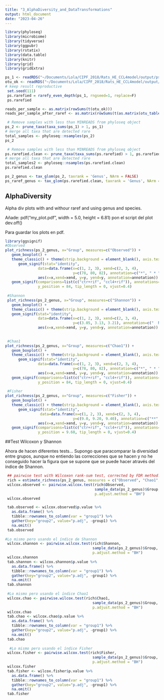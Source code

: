 ```yaml
---
title: "3_AlphaDiversity_and_DataTransformations"
output: html_document
date: "2023-04-26"
---
```

```r
library(phyloseq)
library(microbiome)
library(tidyverse)
library(ggpubr)
library(rstatix)
library(data.table)
library(knitr)
library(grid)
library(gridExtra)
```


```r
ps_1 <- readRDS("~/Documents/Lola/CIPF_2018/Rats_HE_CCL4model/output/ps_1.Rds")
otu_ok <- readRDS("~/Documents/Lola/CIPF_2018/Rats_HE_CCL4model/output/otu_ok.Rds")
# keep result reproductive
 set.seed(111)
 ps.rarefied = rarefy_even_depth(ps_1, rngseed=1, replace=F)
 ps.rarefied

```

```r
reads_per_sample <- as.matrix(rowSums(t(otu_ok)))
reads_per_sample_after_raref <- as.matrix(rowSums(t(as.matrix(otu_table(ps.rarefied)))))
```

```r
 # Remove samples with less than MINREADS from phyloseq object
ps_2 <- prune_taxa(taxa_sums(ps_1) > 1, ps_1)
# merge all taxa that are detected rare
total_samples <- phyloseq::nsamples(ps_2)
ps_2

 # Remove samples with less than MINREADS from phyloseq object
ps.rarefied.clean <- prune_taxa(taxa_sums(ps.rarefied) > 1, ps.rarefied)
# merge all taxa that are detected rare
total_samples2 <- phyloseq::nsamples(ps.rarefied.clean)
ps.rarefied.clean

ps_2_genus <- tax_glom(ps_2, taxrank = 'Genus', NArm = FALSE)
ps_raref_genus <- tax_glom(ps.rarefied.clean, taxrank = 'Genus', NArm = FALSE)
```

## AlphaDiversity 

Alpha div plots with and withour raref and using genus and species.

Añade: pdf("my_plot.pdf", width = 5.0, height = 6.81) 
pon el script del plot
dev.off()


Para guardar los plots en pdf.

```r
library(ggsignif)
#Observed 
plot_richness(ps_2_genus, x="Group", measures=c("Observed")) +
   geom_boxplot() +
   theme_classic() + theme(strip.background = element_blank(), axis.text.x.bottom = element_text(angle = -90)) +
      geom_signif(stat="identity",
               data=data.frame(x=c(1, 2, 3), xend=c(2, 3, 4),
                               y=c(78, 80, 82), annotation=c("*", " * ", "NS")),
               aes(x=x,xend=xend, y=y, yend=y, annotation=annotation)) +
   geom_signif(comparisons=list(c("ctr+rif", "ccl4+rif")), annotations="**",
               y_position = 84, tip_length = 0, vjust=0.4) 
 
 #Shannon
 plot_richness(ps_2_genus, x="Group", measures=c("Shannon")) +
   geom_boxplot() +
   theme_classic() + theme(strip.background = element_blank(), axis.text.x.bottom = element_text(angle = -90)) +
   geom_signif(stat="identity",
               data=data.frame(x=c(1, 2, 3), xend=c(2, 3, 4),
                               y=c(3.05, 3.13, 3.21), annotation=c("  NS  ", "NS", " NS ")),
               aes(x=x,xend=xend, y=y, yend=y, annotation=annotation))
 
 
 #Chao1
plot_richness(ps_2_genus, x="Group", measures=c("Chao1")) +
   geom_boxplot() +
   theme_classic() + theme(strip.background = element_blank(), axis.text.x.bottom = element_text(angle = -90)) +
      geom_signif(stat="identity",
               data=data.frame(x=c(1, 2, 3), xend=c(2, 3, 4),
                               y=c(78, 80, 82), annotation=c("*", " * ", " NS ")),
               aes(x=x,xend=xend, y=y, yend=y, annotation=annotation)) +
   geom_signif(comparisons=list(c("ctr+rif", "ccl4+rif")), annotations="**",
               y_position = 84, tip_length = 0, vjust=0.4) 
 
 #Fisher
plot_richness(ps_2_genus, x="Group", measures=c("Fisher")) +
   geom_boxplot() +
   theme_classic() + theme(strip.background = element_blank(), axis.text.x.bottom = element_text(angle = -90)) +
      geom_signif(stat="identity",
                data=data.frame(x=c(1, 2, 3), xend=c(2, 3, 4),
                               y=c(9.0, 9.20, 9.40), annotation=c("**", " ** ", "NS")),
               aes(x=x,xend=xend, y=y, yend=y, annotation=annotation)) +
   geom_signif(comparisons=list(c("ctr+rif", "ccl4+rif")), annotations="***",
               y_position = 9.60, tip_length = 0, vjust=0.4) 
```

##Test Wilcoxon y Shannon

Ahora de hacen diferentes tests... Supongo que paracomparar la
diversidad entre grupos, aunque no entiendo las correcciones que se
hacen y no he conseguido hacer la figura que se supone que se puede
hacer através del índice de Shannon.

```r
 ## pairwise test with Wilcoxon rank-sum test, corrected by FDR method.
 rich = estimate_richness(ps_2_genus, measures = c("Observed", "Chao1","Shannon", "Fisher"))
 wilcox.observed <- pairwise.wilcox.test(rich$Observed, 
                                         sample_data(ps_2_genus)$Group, 
                                         p.adjust.method = "BH")
 wilcox.observed

 tab.observed <- wilcox.observed$p.value %>%
   as.data.frame() %>%
   tibble::rownames_to_column(var = "group1") %>%
   gather(key="group2", value="p.adj", -group1) %>%
   na.omit()
 tab.observed
 
#Lo mismo pero usando el índice de Shannon
 wilcox.shannon <- pairwise.wilcox.test(rich$Shannon, 
                                        sample_data(ps_2_genus)$Group, 
                                        p.adjust.method = "BH")
 wilcox.shannon 
 tab.shannon <- wilcox.shannon$p.value %>%
   as.data.frame() %>%
   tibble::rownames_to_column(var = "group1") %>%
   gather(key="group2", value="p.adj", -group1) %>%
   na.omit()
 tab.shannon
 
 #Lo mismo pero usando el índice Chao1
 wilcox.chao <- pairwise.wilcox.test(rich$Chao1, 
                                        sample_data(ps_2_genus)$Group, 
                                        p.adjust.method = "BH")
 wilcox.chao 
 tab.chao <- wilcox.chao$p.value %>%
   as.data.frame() %>%
   tibble::rownames_to_column(var = "group1") %>%
   gather(key="group2", value="p.adj", -group1) %>%
   na.omit()
 tab.chao
 
  #Lo mismo pero usando el índice Fisher
 wilcox.fisher <- pairwise.wilcox.test(rich$Fisher, 
                                        sample_data(ps_2_genus)$Group, 
                                        p.adjust.method = "BH")
 wilcox.fisher 
 tab.fisher <- wilcox.fisher$p.value %>%
   as.data.frame() %>%
   tibble::rownames_to_column(var = "group1") %>%
   gather(key="group2", value="p.adj", -group1) %>%
   na.omit()
 tab.fisher
```
